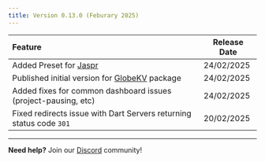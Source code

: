 ```yaml
---
title: Version 0.13.0 (Feburary 2025)
---
```


| Feature                                                                            | Release Date |
| :--------------------------------------------------------------------------------- | ------------ |
| Added Preset for [Jaspr](https://pub.dev/packages/jaspr)                           | 24/02/2025   |
| Published initial version for [GlobeKV](https://pub.dev/packages/globe_kv) package | 24/02/2025   |
| Added fixes for common dashboard issues (project-pausing, etc)                     | 24/02/2025   |
| Fixed redirects issue with Dart Servers returning status code `301`                | 20/02/2025   |

---

**Need help?** Join our [Discord](https://invertase.link/globe-discord) community!
